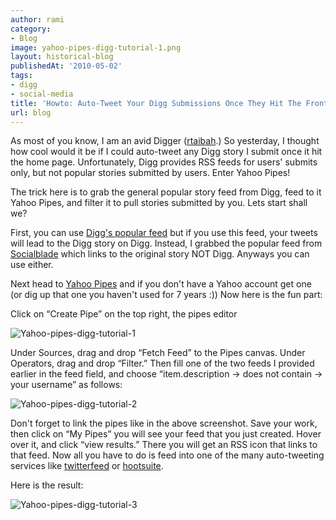 ```yaml
---
author: rami
category:
- Blog
image: yahoo-pipes-digg-tutorial-1.png
layout: historical-blog
publishedAt: '2010-05-02'
tags:
- digg
- social-media
title: 'Howto: Auto-Tweet Your Digg Submissions Once They Hit The Front Page'
url: blog
---
```


As most of you know, I am an avid Digger ([rtaibah](http://digg.com/users/rtaibah).) So yesterday, I thought how cool would it be if I could auto-tweet any Digg story I submit once it hit the home page. Unfortunately, Digg provides RSS feeds for users' submits only, but not popular stories submitted by users. Enter Yahoo Pipes!

The trick here is to grab the general popular story feed from Digg, feed to it Yahoo Pipes, and filter it to pull stories submitted by you. Lets start shall we?

First, you can use [Digg's popular feed](http://feeds.digg.com/digg/popular.rss) but if you use this feed, your tweets will lead to the Digg story on Digg. Instead, I grabbed the popular feed from [Socialblade](http://feeds.feedburner.com/Socialblade-DiggFrontpageData) which links to the original story NOT Digg. Anyways you can use either.

Next head to [Yahoo Pipes](http://pipes.yahoo.com/pipes/) and if you don't have a Yahoo account get one (or dig up that one you haven't used for 7 years :)) Now here is the fun part:

Click on “Create Pipe” on the top right, the pipes editor

![Yahoo-pipes-digg-tutorial-1](/assets/images/content/blog/yahoo-pipes-digg-tutorial-1.png)

Under Sources, drag and drop “Fetch Feed” to the Pipes canvas. Under Operators, drag and drop “Filter.” Then fill one of the two feeds I provided earlier in the feed field, and choose “item.description -> does not contain -> your username” as follows:

![Yahoo-pipes-digg-tutorial-2](/assets/images/content/blog/yahoo-pipes-digg-tutorial-2.png)

Don't forget to link the pipes like in the above screenshot. Save your work, then click on “My Pipes” you will see your feed that you just created. Hover over it, and click “view results.” There you will get an RSS icon that links to that feed. Now all you have to do is feed into one of the many auto-tweeting services like [twitterfeed](http://twitterfeed.com) or [hootsuite](http://hootsuite.com).

Here is the result:

![Yahoo-pipes-digg-tutorial-3](/assets/images/content/blog/yahoo-pipes-digg-tutorial-3.png)